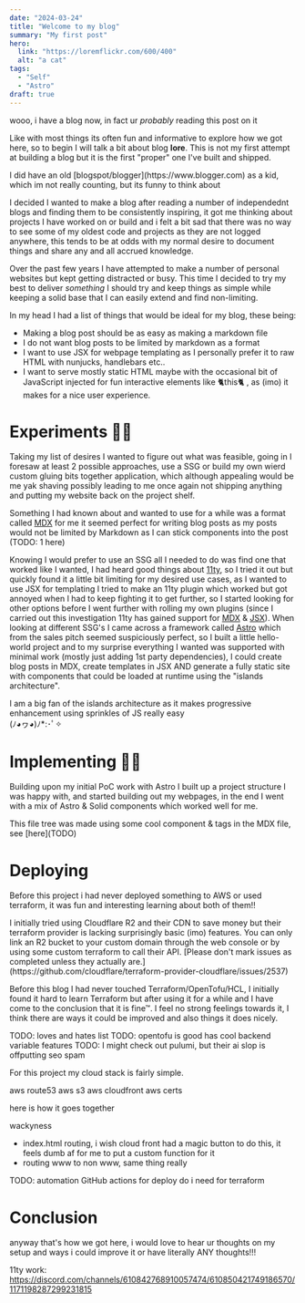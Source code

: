 ```yaml
---
date: "2024-03-24"
title: "Welcome to my blog"
summary: "My first post"
hero:
  link: "https://loremflickr.com/600/400"
  alt: "a cat"
tags:
  - "Self"
  - "Astro"
draft: true
---
```



wooo, i have a blog now, in fact ur _probably_ reading this post on it

Like with most things its often fun and informative to explore how we got here,
so to begin I will talk a bit about blog **lore**. This is not my first attempt
at building a blog but it is the first "proper" one I've built and shipped.

<SideNote type="note">
	I did have an old [blogspot/blogger](https://www.blogger.com) as a kid, which
	im not really counting, but its funny to think about
</SideNote>

I decided I wanted to make a blog after reading a number of independednt blogs
and finding them to be consistently inspiring, it got me thinking about projects
I have worked on or build and i felt a bit sad that there was no way to see some
of my oldest code and projects as they are not logged anywhere, this tends to be
at odds with my normal desire to document things and share any and all accrued
knowledge.

Over the past few years I have attempted to make a number of personal websites
but kept getting distracted or busy. This time I decided to try my best to
deliver _something_ I should try and keep things as simple while keeping a solid
base that I can easily extend and find non-limiting.

In my head I had a list of things that would be ideal for my blog, these being:

- Making a blog post should be as easy as making a markdown file
- I do not want blog posts to be limited by markdown as a format
- I want to use JSX for webpage templating as I personally prefer it to raw HTML
  with nunjucks, handlebars etc..
- I want to serve mostly static HTML maybe with the occasional bit of JavaScript
  injected for fun interactive elements like
  <Enticing>
  	<Meowable client:load>🐈this🐈</Meowable>
  </Enticing>
  , as (imo) it makes for a nice user experience.

# Experiments 👩‍🔬

Taking my list of desires I wanted to figure out what was feasible, going in I
foresaw at least 2 possible approaches, use a SSG or build my own wierd custom
gluing bits together application, which although appealing would be me yak
shaving possibly leading to me once again not shipping anything and putting my
website back on the project shelf.

Something I had known about and wanted to use for a while was a format called
[MDX](https://mdxjs.com/) for me it seemed perfect for writing blog posts as my
posts would not be limited by Markdown as I can stick components into the post
(TODO: 1 here)

Knowing I would prefer to use an SSG all I needed to do was find one that worked
like I wanted, I had heard good things about [11ty](https://www.11ty.dev/), so I
tried it out but quickly found it a little bit limiting for my desired use
cases, as I wanted to use JSX for templating I tried to make an 11ty plugin
which worked but got annoyed when I had to keep fighting it to get further, so I
started looking for other options before I went further with rolling my own
plugins (since I carried out this investigation 11ty has gained support for
[MDX](https://www.11ty.dev/docs/languages/mdx/) &
[JSX](https://www.11ty.dev/docs/languages/jsx/)). When looking at different
SSG's I came across a framework called [Astro](https://astro.build/) which from
the sales pitch seemed suspiciously perfect, so I built a little hello-world
project and to my surprise everything I wanted was supported with minimal work
(mostly just adding 1st party dependencies), I could create blog posts in MDX,
create templates in JSX AND generate a fully static site with components that
could be loaded at runtime using the "islands architecture".

<SideNote type="note">
	I am a big fan of the islands architecture as it makes progressive enhancement
	using sprinkles of JS really easy <br /> (ﾉ◕ヮ◕)ﾉ*:･ﾟ✧
</SideNote>

# Implementing 👩‍💻

Building upon my initial PoC work with Astro I built up a project structure I
was happy with, and started building out my webpages, in the end I went with a
mix of Astro & Solid components which worked well for me.

<FileTree name="/">
	<FolderNode name="src">
		<FolderNode name="components">
			<FolderNode name="astro" />
			<FolderNode name="solid" />
		</FolderNode>
		<FolderNode name="content">
			<FolderNode name="blog">
				<FolderNode name="2024">
					<FileNode name="hello-world.mdx" note="u are here :3" />
				</FolderNode>
			</FolderNode>
		</FolderNode>
		<FolderNode name="layouts" />
		<FolderNode name="pages" />
		<FolderNode name="utils" />
	</FolderNode>
</FileTree>

<SideNote type="note">
	This file tree was made using some cool component & tags in the MDX file, see
	[here](TODO)
</SideNote>

# Deploying

Before this project i had never deployed something to AWS or used terraform, it
was fun and interesting learning about both of them!!

<SideNote type="quest">
	I initially tried using Cloudflare R2 and their CDN to save money but their
	terraform provider is lacking surprisingly basic (imo) features. You can only
	link an R2 bucket to your custom domain through the web console or by using
	some custom terraform to call their API. [Please don't mark issues as
	completed unless they actually
	are.](https://github.com/cloudflare/terraform-provider-cloudflare/issues/2537)
</SideNote>

Before this blog I had never touched Terraform/OpenTofu/HCL, I initially found
it hard to learn Terraform but after using it for a while and I have come to the
conclusion that it is fine™. I feel no strong feelings towards it, I think
there are ways it could be improved and also things it does nicely.

TODO: loves and hates list TODO: opentofu is good has cool backend variable
features TODO: I might check out pulumi, but their ai slop is offputting seo
spam

For this project my cloud stack is fairly simple.

aws route53 aws s3 aws cloudfront aws certs

here is how it goes together

wackyness

- index.html routing, i wish cloud front had a magic button to do this, it feels
  dumb af for me to put a custom function for it
- routing www to non www, same thing really

TODO: automation GitHub actions for deploy do i need for terraform

# Conclusion

anyway that's how we got here, i would love to hear ur thoughts on my setup and
ways i could improve it or have literally ANY thoughts!!!

11ty work:
https://discord.com/channels/610842768910057474/610850421749186570/1171198287299231815
